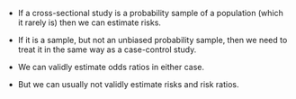 
* If a cross-sectional study is a probability sample of a population (which it rarely is) then we can estimate risks.

* If it is a sample, but not an unbiased probability sample, then we need to treat it in the same way as a case-control study.

* We can validly estimate odds ratios in either case.

* But we can usually not validly estimate risks and risk ratios.
